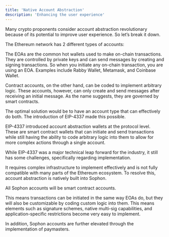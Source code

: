 ```yaml
---
title: 'Native Account Abstraction'
description: 'Enhancing the user experience'
---
```


Many crypto proponents consider account abstraction revolutionary because of its potential to improve user experience. So let’s break it down.

The Ethereum network has 2 different types of accounts:
 
<Steps>
  <Step title="Externally Owned Accounts (EOAs)">
  </Step>
  <Step title="Contract Accounts">
  </Step>
</Steps>

The EOAs are the common hot wallets used to make on-chain transactions. They are controlled by private keys and can send messages by creating and signing transactions. So when you initiate any on-chain transaction, you are using an EOA. Examples include Rabby Wallet, Metamask, and Coinbase Wallet.

Contract accounts, on the other hand, can be coded to implement arbitrary logic. These accounts, however, can only create and send messages after receiving an initial message. As the name suggests, they are governed by smart contracts.

The optimal solution would be to have an account type that can effectively do both. The introduction of EIP-4337 made this possible.

EIP-4337 introduced account abstraction wallets at the protocol level. These are smart contract wallets that can initiate and send transactions while still having the ability to code arbitrary logic into them to allow for more complex actions through a single account.

While EIP-4337 was a major technical leap forward for the industry, it still has some challenges, specifically regarding implementation.

It requires complex infrastructure to implement effectively and is not fully compatible with many parts of the Ethereum ecosystem. To resolve this, account abstraction is natively built into Sophon.

All Sophon accounts will be smart contract accounts.

This means transactions can be initiated in the same way EOAs do, but they will also be customizable by coding custom logic into them. This means elements such as signature schemes, native multi-sig capabilities, and application-specific restrictions become very easy to implement.

In addition, Sophon accounts are further elevated through the implementation of paymasters.
